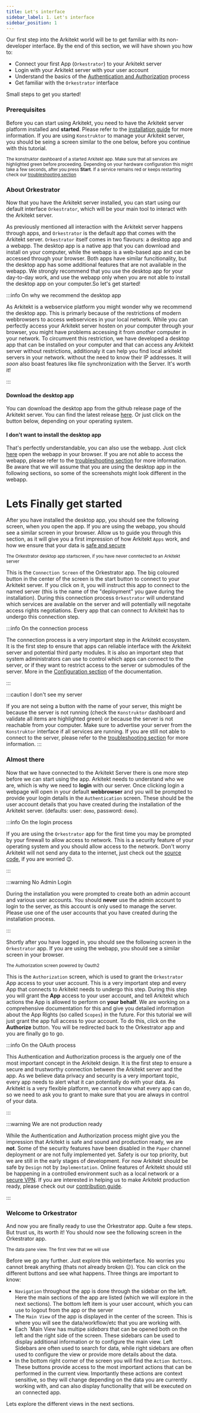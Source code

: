 ```yaml
---
title: Let's interface
sidebar_label: 1. Let's interface
sidebar_position: 1
---
```



Our first step into the Arkitekt world will be to get familiar with its non-developer interface. By the end of this section, we will have shown
you how to:

- Connect your first App (`Orkestrator`) to your Arkitekt server
- Login with your Arkitekt server with your user account
- Understand the basics of the [Authentication and Authorization](/docs/design/security) process
- Get familiar with the `Orkestrator` interface

Small steps to get you started!

### Prerequisites

Before you can start using Arkitekt, you need to have the Arkitekt server platform installed and **started**. Please refer to the
[installation guide](/docs/introduction/installation) for more information. If you are using `Konstruktor` to manage your Arkitekt server,
you should be seing a screen similar to the one below, before you continue with this tutorial.

<div className="mt-2 p-6">
<Image img={dashboard} />

<div className="text-gray-400 mb-2">
<small>
The konstruktor dashboard of a started Arkitekt app. Make sure that all services are highlighted green before 
proceeding. Depending on your hardware configuration this might take a few seconds, after you press <b>Start</b>. If a service remains red or 
keeps restarting check our <a href="/docs/troubleshooting/startup">troubleshooting section</a>
</small>
</div>
</div>

### About Orkestrator

Now that you have the Arkitekt server installed, you can start using our default interface `Orkestrator`,
which will be your main tool to interact with the Arkitekt server.

As previously mentioned all interaction with the Arkitekt server happens through apps, and `Orkestrator` is the default app that comes with the Arkitekt server. `Orkestrator` itself
comes in two flavours: a desktop app and a webapp. The desktop app is a native app that you can download and install on your computer, while the webapp is a web-based app and can be accessed
through your browser. Both apps have similar funcitionality, but the desktop app has some additional features that are not available in the webapp. We strongly recommend that you use the desktop app
for your day-to-day work, and use the webapp only when you are not able to install the desktop app on your computer.So let's get started!

:::info On why we recommend the desktop app

As Arkitekt is a webservice platform you might wonder why we recommend the desktop app. This is primarly because of the restrictions of modern webbrowsers to access webservices in your local network. While
you can perfectly access your Arkitekt server hosten on _your_ computer through your browser, you might have problems accessing it from _another_ computer in your network. To circumvent this restriction,
we have developed a desktop app that can be installed on your computer and that can access any Arkitekt server without restrictions, additionaly it can help you find local arkitekt servers in your network.
without the need to know their IP addresses. It will _soon_ also boast features like file synchronization with the Server. It's worth it!

:::

#### Download the desktop app

You can download the desktop app from the github release page of the Arkitekt server. You can find the latest release [here](https://github.com/jhnnsrs/orkestrator/releases/latest).
Or just click on the button below, depending on your operating system.

<OrkestratorGrid />

#### I don't want to install the desktop app

That's perfectly understandable, you can also use the webapp. Just click [here](http://127.0.0.1:8010/) open the webapp in your browser.
If you are not able to access the webapp, please refer to the [troubleshooting section](/docs/introduction/troubleshooting/startup) for more information.
Be aware that we will assume that you are using the desktop app in the following sections, so some of the screenshots might look different in the webapp.

# Lets Finally get started

After you have installed the desktop app, you should see the following screen, when you open the app.
If you are using the webapp, you should see a similar screen in your browser.
Allow us to guide you through this section, as it will give you a first impression of how Arkitekt `Apps` work,
and how we ensure that your data is [safe and secure](/docs/design/security)

<div className="mt-2 p-6">
<Image img={thumbnail} />

<div className="text-gray-400 mb-2">
<small>The Orkestrator desktop app startscreen, if you have never conntected to an Arkitekt server </small>
</div>
</div>

This is the `Connection Screen` of the Orkestrator app.
The big coloured button in the center of the screen is the start button to connect to your Arkitekt server. If you click on it, you will instruct this app to connect to
the named server (this is the name of the "deployment" you gave during the installation). During this connection process `Orkestrator` will understand which services are available on the server and will
potentially will negotaite access rights negotiations. Every app that can connect to Arkitekt has to undergo this connection step.

:::info On the connection process

The connection process is a very important step in the Arkitekt ecosystem. It is the first step to ensure that apps can reliable interface with the Arkitekt server and potential third party modules. It is also
an important step that system administrators can use to control which apps can connect to the server, or if they want to restrict access to the server or submodules of the server. More in the
[Configuration section](/docs/design/configuration) of the documentation.

:::

:::caution I don't see my server

If you are not seing a button with the name of your server, this might be because the server is not running (check the `Konstruktor` dashboard and validate all items are highlighted green) or because the server is not reachable from your computer.
Make sure to advertise your server from the `Konstruktor` interface if all services are running. If you are still not able to connect to the server, please refer to the [troubleshooting section](/docs/troubleshooting/startup) for more information.
:::

### Almost there

Now that we have connected to the Arkitekt Server there is one more step before we can start using the app. Arkitekt needs to understand who we are, which is why we need to **login** with our server.
Once clicking login a webpage will open in your default **webbrowser** and you will be prompted to provide your login details in the `Authentication` screen.
These should be the user account details that you have created during the installation of the Arkitekt server. (defaults: user: `demo`, password: `demo`).

:::info On the login process

If you are using the `Orkestrator` app for the first time you may be prompted by your firewall to allow access to network.
This is a security feature of your operating system and you should allow access to the network. Don't worry Arkitekt will not send any data to the internet,
just check out the [source code](/docs/developers/contribute), if you are worried 😉.

:::

:::warning No Admin Login

During the installation you were prompted to create both an admin account and various user accounts. You should **never** use the admin account to login to the server,
as this account is only used to manage the server. Please use one of the user accounts that you have created during the installation process.

:::

Shortly after you have logged in, you should see the following screen in the `Orkestrator` app. If you are using the webapp, you should see a similar screen in your browser.

<div className="mt-2 p-6 rounded rounded-md">
<Image img={oauth} className="rounded rounded-xl overflow-hidden" />

<div className="text-gray-400 mb-2">
<small>The Authorization screen powered by Oauth2</small>
</div>
</div>

This is the `Authorization` screen, which is used to grant the `Orkestrator` App access to your user account.
This is a very important step and every App that connects to Arkitekt needs to undergo this step. During this step you will grant the **App** access to your user account,
and tell Arkitekt which actions the App is allowed to perform on **your behalf**. We are working on a comprehensive documentation for this and give you detailed information
about the App Rights (so called `Scopes`) in the future. For this tutorial we will just grant the app full access to your account.
To do this, click on the **Authorize** button. You will be redirected back to the Orkestrator app and you are finally go to go.

:::info On the OAuth process

This Authentication and Authorization process is the arguely one of the most important concept in the Arkitekt design. It is the first step to ensure a secure and trustworthy connection between the Arkitekt server and the app. As we believe data
privacy and security is a very important topic, every app needs to alert what it can potentially do with your data. As Arkitekt is a very flexible platform, we cannot know what every app can do, so we need to ask you to grant
to make sure that you are always in control of your data.

:::

:::warning We are not production ready

While the Authentication and Authorization process might give you the impression that Arkitekt is safe and sound and production ready, we are **not**. Some of the security features have been disabled in the `Paper` channel deployment or are not fully implemented yet.
Safety is our top priority, but we are still in the early stages of development. For now Arkitekt should be safe by `Design` not by `Implementation`. Online features of Arkitekt should stil be happening in a controlled environment such as a local network or a [secure VPN](docs/features/vpn).
If you are interested in helping us to make Arkitekt production ready, please check out our [contribution guide](/docs/developers/contribute).

:::

### Welcome to Orkestrator

And now you are finally ready to use the Orkestrator app. Quite a few steps. But trust us, its worth it! You should now see the following screen in the Orkestrator app.

<div className="mt-2 p-6 rounded rounded-md">
<Image img={data} className="rounded rounded-xl overflow-hidden" />

<div className="text-gray-400 mb-2">
<small>The data pane view. The first view that we will use</small>
</div>
</div>

Before we go any further. Just explore this webinterface. No worries you cannot break anything (thats not already broken 😉). You can click on the different buttons and see what happens.
Three things are important to know:

- `Navigation` throughout the app is done through the sidebar on the left. Here the main sections of the app are listed (which we will explore in the next sections). The bottom left item is
  your user account, which you can use to logout from the app or the server
- The `Main View` of the app is displayed in the center of the screen. This is where you will see the data/workflow/etc that you are working with.
- Each `Main View has multipe _sidebars_ that can be opened both on the left and the right side of the screen. These sidebars can be used to display additional information or to configure the main view.
  Left Sidebars are often used to search for data, while right sidebars are often used to configure the view or provide more details about the data.
- In the bottom right corner of the screen you will find the `Action Buttons`. These buttons provide access to the most important actions that can be performed in the current view. Importantly these
  actions are context sensitive, so they will change depending on the data you are currently working with, and can also display functionality that will be executed on an connected app.

Lets explore the different views in the next sections.
